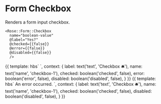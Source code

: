 
<Meta title="Rose|Form/Checkbox" component="Form/Checkbox" />

# Form Checkbox

Renders a form input checkbox.

```htmlbars
<Rose::Form::Checkbox
  name="boolean-value"
  @label="Yes?"
  @checked={{false}}
  @error={{false}}
  @disabled={{false}}
  />
```

<Preview>
  <Story name="Basic Checkbox" height="10rem">{{
    template: hbs`
      <Rose::Form::Checkbox
        name={{name}}
        @label={{label}}
        @checked={{checked}}
        @error={{error}}
        @disabled={{disabled}}
        />
    `,
    context: {
      label: text('text', 'Checkbox 🛎'),
      name: text('name', 'checkbox-1'),
      checked: boolean('checked', false),
      error: boolean('error', false),
      disabled: boolean('disabled', false),
    }
  }}</Story>
</Preview>

<Preview>
  <Story name="Checkbox with errors" height="10rem">{{
    template: hbs`
      <Rose::Form::Checkbox
        name={{name}}
        @label={{label}}
        @checked={{checked}}
        @error={{true}}
        @disabled={{disabled}}
        as |field|
      >
        <field.errors as |errors|>
          <errors.message>An error occurred.</errors.message>
        </field.errors>
      </Rose::Form::Checkbox>
    `,
    context: {
      label: text('text', 'Checkbox 🛎'),
      name: text('name', 'checkbox-1'),
      checked: boolean('checked', false),
      disabled: boolean('disabled', false),
    }
  }}</Story>
</Preview>
